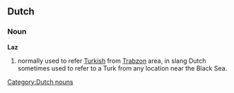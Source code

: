 ==Dutch==

===Noun===
'''Laz'''

# normally used to refer [[W:Laz people|Turkish]] from [[w:Trabzon|Trabzon]] area, in slang Dutch sometimes used to refer to a Turk from any location near the Black Sea.


[[Category:Dutch nouns]]
